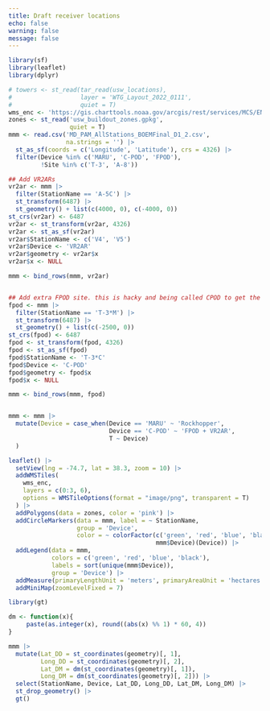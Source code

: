 ```yaml
---
title: Draft receiver locations
echo: false
warning: false
message: false
---
```


```r
library(sf)
library(leaflet)
library(dplyr)
```

```r
# towers <- st_read(tar_read(usw_locations),
#                   layer = 'WTG_Layout_2022_0111',
#                   quiet = T)
wms_enc <- 'https://gis.charttools.noaa.gov/arcgis/rest/services/MCS/ENCOnline/MapServer/exts/MaritimeChartService/WMSServer'
zones <- st_read('usw_buildout_zones.gpkg',
                 quiet = T)
mmm <- read.csv('MD_PAM_AllStations_BOEMFinal_D1_2.csv',
                na.strings = '') |> 
  st_as_sf(coords = c('Longitude', 'Latitude'), crs = 4326) |> 
  filter(Device %in% c('MARU', 'C-POD', 'FPOD'),
         !Site %in% c('T-3', 'A-8'))

## Add VR2ARs
vr2ar <- mmm |> 
  filter(StationName == 'A-5C') |> 
  st_transform(6487) |> 
  st_geometry() + list(c(4000, 0), c(-4000, 0)) 
st_crs(vr2ar) <- 6487
vr2ar <- st_transform(vr2ar, 4326)
vr2ar <- st_as_sf(vr2ar)
vr2ar$StationName <- c('V4', 'V5')
vr2ar$Device <- 'VR2AR'
vr2ar$geometry <- vr2ar$x
vr2ar$x <- NULL

mmm <- bind_rows(mmm, vr2ar)


## Add extra FPOD site. this is hacky and being called CPOD to get the colors right
fpod <- mmm |> 
  filter(StationName == 'T-3*M') |> 
  st_transform(6487) |> 
  st_geometry() + list(c(-2500, 0)) 
st_crs(fpod) <- 6487
fpod <- st_transform(fpod, 4326)
fpod <- st_as_sf(fpod)
fpod$StationName <- 'T-3*C'
fpod$Device <- 'C-POD'
fpod$geometry <- fpod$x
fpod$x <- NULL

mmm <- bind_rows(mmm, fpod)


mmm <- mmm |> 
  mutate(Device = case_when(Device == 'MARU' ~ 'Rockhopper',
                            Device == 'C-POD' ~ 'FPOD + VR2AR',
                            T ~ Device)
  )
```

```r
leaflet() |> 
  setView(lng = -74.7, lat = 38.3, zoom = 10) |> 
  addWMSTiles(
    wms_enc,
    layers = c(0:3, 6),
    options = WMSTileOptions(format = "image/png", transparent = T)
  ) |>
  addPolygons(data = zones, color = 'pink') |>
  addCircleMarkers(data = mmm, label = ~ StationName,
                   group = 'Device',
                   color = ~ colorFactor(c('green', 'red', 'blue', 'black'),
                                         mmm$Device)(Device)) |>
  addLegend(data = mmm,
            colors = c('green', 'red', 'blue', 'black'),
            labels = sort(unique(mmm$Device)),
            group = 'Device') |>
  addMeasure(primaryLengthUnit = 'meters', primaryAreaUnit = 'hectares') |>
  addMiniMap(zoomLevelFixed = 7)
```

:::{.column-body-outset}
```r
library(gt)

dm <- function(x){
     paste(as.integer(x), round((abs(x) %% 1) * 60, 4))
}

mmm |> 
  mutate(Lat_DD = st_coordinates(geometry)[, 1],
         Long_DD = st_coordinates(geometry)[, 2],
         Lat_DM = dm(st_coordinates(geometry)[, 1]),
         Long_DM = dm(st_coordinates(geometry)[, 2])) |> 
  select(StationName, Device, Lat_DD, Long_DD, Lat_DM, Long_DM) |> 
  st_drop_geometry() |> 
  gt()
```
:::
